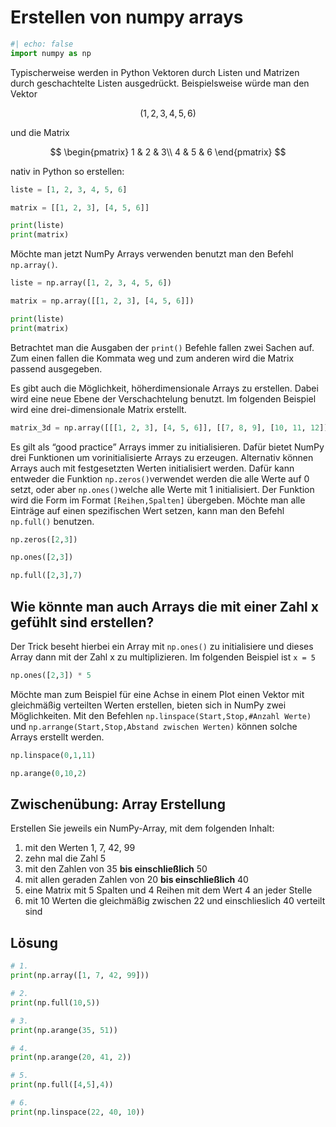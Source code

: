 # Erstellen von numpy arrays

```python
#| echo: false
import numpy as np
```

Typischerweise werden in Python Vektoren durch Listen und Matrizen durch 
geschachtelte Listen ausgedrückt. Beispielsweise würde man den Vektor

:::: {layout-ncol=3 layout-valign="center" layout-halign="center"}
$$
(1, 2, 3, 4, 5, 6) 
$$

::: {.justify}
und die Matrix
:::

$$
\begin{pmatrix}
1 & 2 & 3\\
4 & 5 & 6
\end{pmatrix}
$$
::::

nativ in Python so erstellen:

```python
liste = [1, 2, 3, 4, 5, 6]

matrix = [[1, 2, 3], [4, 5, 6]]

print(liste)
print(matrix)
```

Möchte man jetzt NumPy Arrays verwenden benutzt man den Befehl `np.array()`. 

```python

liste = np.array([1, 2, 3, 4, 5, 6])

matrix = np.array([[1, 2, 3], [4, 5, 6]])

print(liste)
print(matrix)
```

Betrachtet man die Ausgaben der `print()` Befehle fallen zwei Sachen auf.
Zum einen fallen die Kommata weg und zum anderen wird die Matrix passend
ausgegeben.

Es gibt auch die Möglichkeit, höherdimensionale Arrays zu erstellen. Dabei 
wird eine neue Ebene der Verschachtelung benutzt. Im folgenden Beispiel wird 
eine drei-dimensionale Matrix erstellt.

```python
matrix_3d = np.array([[[1, 2, 3], [4, 5, 6]], [[7, 8, 9], [10, 11, 12]]])
```

Es gilt als "good practice" Arrays immer zu initialisieren. Dafür bietet NumPy 
drei Funktionen um vorinitialisierte Arrays zu erzeugen. Alternativ können 
Arrays auch mit festgesetzten Werten initialisiert werden. Dafür kann entweder 
die Funktion `np.zeros()`verwendet werden die alle Werte auf 0 setzt, oder aber 
`np.ones()`welche alle Werte mit 1 initialisiert. Der Funktion wird die Form im 
Format `[Reihen,Spalten]` übergeben. Möchte man alle Einträge auf einen 
spezifischen Wert setzen, kann man den Befehl `np.full()` benutzen.

```python
np.zeros([2,3])
```

```python
np.ones([2,3])
```

```python
np.full([2,3],7)
```

::: {.callout-tip collapse="true"}

## Wie könnte man auch Arrays die mit einer Zahl x gefühlt sind erstellen?

Der Trick beseht hierbei ein Array mit `np.ones()` zu initialisiere und dieses 
Array dann mit der Zahl x zu multiplizieren. Im folgenden Beispiel ist `x = 5`

```python
np.ones([2,3]) * 5
```
:::

Möchte man zum Beispiel für eine Achse in einem Plot einen Vektor mit 
gleichmäßig verteilten Werten erstellen, bieten sich in NumPy zwei 
Möglichkeiten. Mit den Befehlen `np.linspace(Start,Stop,#Anzahl Werte)` und 
`np.arrange(Start,Stop,Abstand zwischen Werten)` können solche Arrays erstellt 
werden.

```python
np.linspace(0,1,11)
```

```python
np.arange(0,10,2)
```

::: {.callout-tip collapse="true"}

## Zwischenübung: Array Erstellung

Erstellen Sie jeweils ein NumPy-Array, mit dem folgenden Inhalt:

1. mit den Werten 1, 7, 42, 99
2. zehn mal die Zahl 5
3. mit den Zahlen von 35 **bis einschließlich** 50
4. mit allen geraden Zahlen von 20 **bis einschließlich** 40
5. eine Matrix mit 5 Spalten und 4 Reihen mit dem Wert 4 an jeder Stelle
6. mit 10 Werten die gleichmäßig zwischen 22 und einschlieslich 40 verteilt sind

::: {.callout-caution icon="false" collapse="true"}

## Lösung

```python
# 1. 
print(np.array([1, 7, 42, 99]))
```

```python
# 2. 
print(np.full(10,5))
```

```python
# 3. 
print(np.arange(35, 51))
```

```python
# 4. 
print(np.arange(20, 41, 2))
```

```python
# 5. 
print(np.full([4,5],4))
```

```python
# 6. 
print(np.linspace(22, 40, 10))
```

:::

:::
